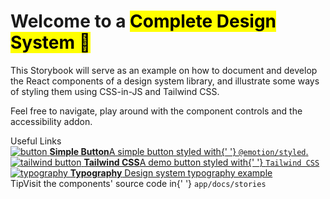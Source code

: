 
<Meta title="Prantab/Introduction" />

<style>
  {`
    .subheading {
      --mediumdark: '#999999';
      font-weight: 900;
      font-size: 13px;
      color: #999;
      letter-spacing: 6px;
      line-height: 24px;
      text-transform: uppercase;
      margin-bottom: 12px;
      margin-top: 40px;
    }

    .link-list {
      display: grid;
      grid-template-columns: 1fr;
      grid-template-rows: 1fr;
      row-gap: 10px;
    }

    @media (min-width: 620px) {
      .link-list {
        row-gap: 20px;
        column-gap: 20px;
        grid-template-columns: 1fr 1fr;
      }
    }

    @media all and (-ms-high-contrast:none) {
    .link-list {
        display: -ms-grid;
        -ms-grid-columns: 1fr 1fr;
        -ms-grid-rows: 1fr 1fr;
      }
    }

    .link-item {
      display: block;
      padding: 20px 30px 20px 15px;
      border: 1px solid #00000010;
      border-radius: 5px;
      transition: background 150ms ease-out, border 150ms ease-out, transform 150ms ease-out;
      color: #333333;
      display: flex;
      align-items: flex-start;
    }

    .link-item:hover {
      border-color: #1EA7FD50;
      transform: translate3d(0, -3px, 0);
      box-shadow: rgba(0, 0, 0, 0.08) 0 3px 10px 0;
    }

    .link-item:active {
      border-color: #1EA7FD;
      transform: translate3d(0, 0, 0);
    }

    .link-item strong {
      font-weight: 700;
      display: block;
      margin-bottom: 2px;
    }

    .link-item img {
      height: 40px;
      width: 40px;
      margin-right: 15px;
      flex: none;
    }

    .link-item span {
      font-size: 14px;
      line-height: 20px;
    }

    .tip {
      display: inline-block;
      border-radius: 1em;
      font-size: 11px;
      line-height: 12px;
      font-weight: 700;
      background: #E7FDD8;
      color: #66BF3C;
      padding: 4px 12px;
      margin-right: 10px;
      vertical-align: top;
    }

    .tip-wrapper {
      font-size: 13px;
      line-height: 20px;
      margin-top: 40px;
      margin-bottom: 40px;
    }

    .tip-wrapper code {
      font-size: 12px;
      display: inline-block;
    }

    mark, .tagline {
      color: var(--colors-primary-500);
      background: transparent;
    }
  `}
</style>

<h1>Welcome to a <mark>Complete Design System 🎉</mark></h1>

This Storybook will serve as an example on how to document and develop the React components of a design system library, and illustrate some ways of styling them using CSS-in-JS and Tailwind CSS.

Feel free to navigate, play around with the component controls and the accessibility addon.

<div className="subheading">Useful Links</div>

<div className="link-list">
  <a className="link-item" href="?path=/story/prantab-button--docs">
    <img src={Button} alt="button" />
    <span>
      <strong>Simple Button</strong>A simple button styled with{' '}
      <code>@emotion/styled</code>.
    </span>
  </a>
  <a className="link-item" href="?path=/story/prantab-tailwind-button--docs">
    <img src={ButtonTailwind} alt="tailwind button" />
    <span>
      <strong>Tailwind CSS</strong>A demo button styled with{' '}
      <code>Tailwind CSS</code>
    </span>
  </a>
  <a className="link-item" href="?path=/story/prantab-typography--docs">
    <img src={Typography} alt="typography" />
    <span>
      <strong>Typography</strong>
      Design system typography example
    </span>
  </a>
</div>

<div className="tip-wrapper">
  <span className="tip">Tip</span>Visit the components' source code in{' '}
  <code>app/docs/stories</code>
</div>